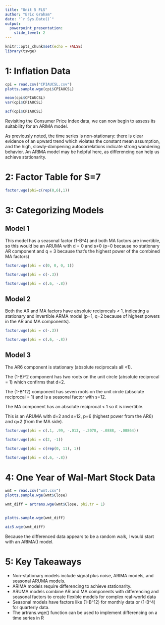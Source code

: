 ```yaml
---
title: "Unit 5 FLS"
author: "Eric Graham"
date: "`r Sys.Date()`"
output: 
  powerpoint_presentation:
    slide_level: 2
---
```


```r
knitr::opts_chunk$set(echo = FALSE)
library(tswge)
```

# 1: Inflation Data

```r
cpi = read.csv("CPIAUCSL.csv")
plotts.sample.wge(cpi$CPIAUCSL)

mean(cpi$CPIAUCSL)
var(cpi$CPIAUCSL)

acf(cpi$CPIAUCSL)
```

Revisiting the Consumer Price Index data, we can now begin to assess its suitability for an ARIMA model.

As previously noted, the time series is non-stationary: there is clear evidence of an upward trend which violates the constant mean assumption, and the high, slowly-dampening autocorrelations indicate strong wandering behavior. An ARIMA model may be helpful here, as differencing can help us achieve stationarity.

# 2: Factor Table for S=7

```r
factor.wge(phi=c(rep(0,6),1))
```

# 3: Categorizing Models

## Model 1

This model has a seasonal factor (1-B^4) and both MA factors are invertible, so this would be an ARUMA with d = 0 and s≠0 (p=0 because no stationary AR component and q = 3 because that's the highest power of the combined MA factors)

```r
factor.wge(phi = c(0, 0, 0, 1))

factor.wge(phi = c(-.3))

factor.wge(phi = c(.6, -.8))
```

## Model 2

Both the AR and MA factors have absolute reciprocals < 1, indicating a stationary and invertible ARMA model (p=1, q=2 because of highest powers in the AR and MA components).

```r
factor.wge(phi = c(-.3))

factor.wge(phi = c(.6, -.8))
```

## Model 3

The AR6 component is stationary (absolute reciprocals all <1). 

The (1-B)^2 component has two roots on the unit circle (absolute reciprocal = 1) which confirms that d=2.

The (1-B^12) component has seven roots on the unit circle (absolute reciprocal = 1) and is a seasonal factor with s=12.

The MA component has an absolute reciprocal < 1 so it is invertible. 

This is an ARUMA with d=2 and s=12, p=6 (highest power from the AR6) and q=2 (from the MA side).

```r
factor.wge(phi = c(.1, .99, -.013, -.2078, -.0888, -.00864))

factor.wge(phi = c(2, -1))

factor.wge(phi = c(rep(0, 11), 1))

factor.wge(phi = c(.6, -.8))
```

# 4: One Year of Wal-Mart Stock Data

```r
wmt = read.csv("wmt.csv")
plotts.sample.wge(wmt$Close)

wmt_diff = artrans.wge(wmt$Close, phi.tr = 1)
```

## 

```r
plotts.sample.wge(wmt_diff)

aic5.wge(wmt_diff)
```

Because the differenced data appears to be a random walk, I would start with an ARIMA() model.

# 5: Key Takeaways

* Non-stationary models include signal plus noise, ARIMA models, and seasonal ARUMA models.
* ARIMA models require differencing to achieve stationarity.
* ARUMA models combine AR and MA components with differencing and seasonal factors to create flexible models for complex real-world data
* Seasonal models have factors like (1-B^12) for monthly data or (1-B^4) for quarterly data.
* The artrans.wge() function can be used to implement differencing on a time series in R
